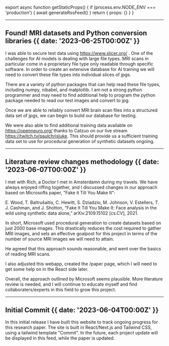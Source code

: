 
export async function getStaticProps() {
  if (process.env.NODE_ENV === 'production') {
    await generateRssFeed()
  }
  return { props: {} }
}

---

## Found! MRI datasets and Python conversion libraries {{ date: '2023-06-25T00:00Z' }}

<blockquote class="imgur-embed-pub" lang="en" data-id="a/xrkOcCo" data-context="false" ><a href="//imgur.com/a/xrkOcCo"></a></blockquote><script async src="//s.imgur.com/min/embed.js" charset="utf-8"></script>

I was able to secure test data using https://www.slicer.org/ . One of the challenges for AI models is dealing with large file types. MRI scans in particular come in a proprietary file type only readable through specific software. In order to create an extensive database for AI training we will need to convert these file types into individual slices of jpgs.

There are a variety of python packages that can help read these file types, including numpy, nibabel, and matplotlib. I am not a strong python programmer and may need to find additional help to program the python package needed to read our test images and convert to jpg.

Once we are able to reliably convert MRI brain scan files into a structured data set of jpgs, we can begin to build our database for testing. 

We were also able to find additional training data available on https://openneuro.org/ thanks to Catzuo on our live stream https://twitch.tv/paulchrisluke. This should provide us a sufficient training data set to use for procedural generation of synthetic datasets ongoing.

---

## Literature review changes methodology {{ date: '2023-06-07T00:00Z' }}

I met with Rich, a Doctor I met in Amsterdamn during my travels. We have always enjoyed riffing together, and I discussed changes in our approach based on Microsofts paper, "Fake it Till You Make It":

E. Wood, T. Baltrušaitis, C. Hewitt, S. Dziadzio, M. Johnson, V. Estellers, T. J. Cashman, and J. Shotton, “Fake It Till You Make It: Face analysis in the wild using synthetic data alone,” arXiv:2109.15102 [cs.CV], 2021.

In short, Microsoft used procedural generation to create datasets based on just 2000 base images. This drastically reduces the cost required to gather MRI images, and sets an effective goalpost for this project in terms of the number of source MRI images we will need to attain. 

He agreed that this approach sounds reasonable, and went over the basics of reading MRI scans.

I also adjusted this webapp, created the /paper page, which I will need to get some help on in the React side later.

Overall, the approach outlined by Microsoft seems plausible. More literature review is needed, and I will continue to educate myself and find collaboraters/experts in this field to grow this project.

---

## Initial Commit {{ date: '2023-06-04T00:00Z' }}

In this initial release I have built this website to track ongoing progress for this research paper. The site is built in React/Next.js and Tailwind CSS, using a tailwind template "Commit". In the future, each project update will be displayed in this feed, while the paper is updated.
